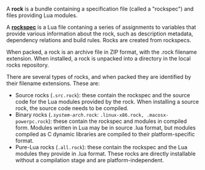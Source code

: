 A '''rock''' is a bundle containing a specification file (called a "rockspec") and files providing Lua modules.

A '''[[Rockspec format|rockspec]]''' is a Lua file contaning a series of assignments to variables that provide various information about the rock, such as description metadata, dependency relations and build rules. Rocks are created from rockspecs.

When packed, a rock is an archive file in ZIP format, with the .rock filename extension. When installed, a rock is unpacked into a directory in the local rocks repository.

There are several types of rocks, and when packed they are identified by their filename extensions. These are:

* Source rocks (<tt>.src.rock</tt>): these contain the rockspec and the source code for the Lua modules provided by the rock. When installing a source rock, the source code needs to be compiled.
* Binary rocks (<tt>''.system-arch''.rock</tt>: <tt>.linux-x86.rock, .macosx-powerpc.rock</tt>): these contain the rockspec and modules in compiled form. Modules written in Lua may be in source .lua format, but modules compiled as C dynamic libraries are compiled to their platform-specific format.
* Pure-Lua rocks (<tt>.all.rock</tt>): these contain the rockspec and the Lua modules they provide in .lua format. These rocks are directly installable without a compilation stage and are platform-independent.
